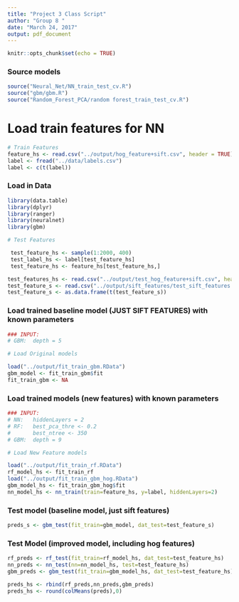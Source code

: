 ```yaml
---
title: "Project 3 Class Script"
author: "Group 8 "
date: "March 24, 2017"
output: pdf_document
---
```


```r
knitr::opts_chunk$set(echo = TRUE)
```

### Source models

```r
source("Neural_Net/NN_train_test_cv.R")
source("gbm/gbm.R")
source("Random_Forest_PCA/random forest_train_test_cv.R")
```

# Load train features for NN

```r
# Train Features
feature_hs <- read.csv("../output/hog_feature+sift.csv", header = TRUE)
label <- fread("../data/labels.csv")
label <- c(t(label))
```

### Load in Data
```r
library(data.table)
library(dplyr)
library(ranger)
library(neuralnet)
library(gbm)

# Test Features

 test_feature_hs <- sample(1:2000, 400)
 test_label_hs <- label[test_feature_hs]
 test_feature_hs <- feature_hs[test_feature_hs,]

test_features_hs <- read.csv("../output/test_hog_feature+sift.csv", header = TRUE)
test_feature_s <- read.csv("../output/sift_features/test_sift_features.csv", header = TRUE)
test_feature_s <- as.data.frame(t(test_feature_s))
```

### Load trained baseline model (JUST SIFT FEATURES) with known parameters

```r
### INPUT:
# GBM:  depth = 5

# Load Original models

load("../output/fit_train_gbm.RData")
gbm_model <- fit_train_gbm$fit
fit_train_gbm <- NA
```

### Load trained models (new features) with known parameters

```r
### INPUT:
# NN:   hiddenLayers = 2
# RF:   best_pca_thre <- 0.2
#       best_ntree <- 350
# GBM:  depth = 9

# Load New Feature models

load("../output/fit_train_rf.RData")
rf_model_hs <- fit_train_rf
load("../output/fit_train_gbm_hog.RData")
gbm_model_hs <- fit_train_gbm_hog$fit
nn_model_hs <- nn_train(train=feature_hs, y=label, hiddenLayers=2)

```

### Test model (baseline model, just sift features)

```r
preds_s <- gbm_test(fit_train=gbm_model, dat_test=test_feature_s)
```

### Test Model (improved model, including hog features)

```r
rf_preds <- rf_test(fit_train=rf_model_hs, dat_test=test_feature_hs)
nn_preds <- nn_test(nn=nn_model_hs, test=test_feature_hs)
gbm_preds <- gbm_test(fit_train=gbm_model_hs, dat_test=test_feature_hs)

preds_hs <- rbind(rf_preds,nn_preds,gbm_preds)
preds_hs <- round(colMeans(preds),0)
```